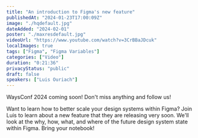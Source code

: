 ```yaml
---
title: "An introduction to Figma's new feature"
publishedAt: "2024-01-23T17:00:09Z"
image: "./hqdefault.jpg"
dateAdded: "2024-02-01"
poster: "./maxresdefault.jpg"
videoUrl: "https://www.youtube.com/watch?v=3CrBBaJDcuk"
localImages: true
tags: ["Figma", "Figma Variables"]
categories: ["Video"]
duration: "0:21:36"
privacyStatus: "public"
draft: false
speakers: ["Luis Ouriach"]
---
```

WaysConf 2024 coming soon! Don't miss anything and follow us!

Want to learn how to better scale your design systems within Figma? Join Luis to learn about a new feature that they are releasing very soon. We'll look at the why, how, what, and where of the future design system state within Figma. Bring your notebook!
